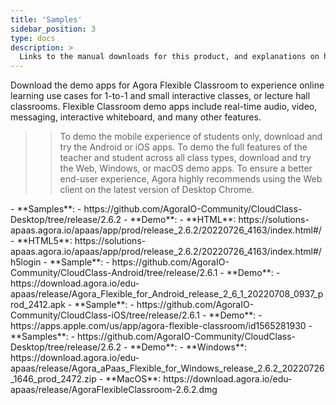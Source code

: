 ```yaml
---
title: 'Samples'
sidebar_position: 3
type: docs
description: >
  Links to the manual downloads for this product, and explanations on how to install them.
---
```



Download the demo apps for Agora Flexible Classroom to experience online learning use cases for 1-to-1 and small interactive classes, or lecture hall classrooms. Flexible Classroom demo apps include real-time audio, video, messaging, interactive whiteboard, and many other features.
>> To demo the mobile experience of students only, download and try the Android or iOS apps.
>> To demo the full features of the teacher and student across all class types, download and try the Web, Windows, or macOS demo apps. To ensure a better end-user experience, Agora highly recommends using the Web client on the latest version of Desktop Chrome.

<PlatformWrapper platform="web">
- **Samples**:
    - https://github.com/AgoraIO-Community/CloudClass-Desktop/tree/release/2.6.2
- **Demo**:
    - **HTML**: https://solutions-apaas.agora.io/apaas/app/prod/release_2.6.2/20220726_4163/index.html#/
    - **HTML5**: https://solutions-apaas.agora.io/apaas/app/prod/release_2.6.2/20220726_4163/index.html#/h5login
</PlatformWrapper>

<PlatformWrapper platform="android">
- **Sample**:
    - https://github.com/AgoraIO-Community/CloudClass-Android/tree/release/2.6.1
- **Demo**:
    - https://download.agora.io/edu-apaas/release/Agora_Flexible_for_Android_release_2_6_1_20220708_0937_prod_2412.apk
</PlatformWrapper>

<PlatformWrapper platform="ios">
- **Sample**:
    - https://github.com/AgoraIO-Community/CloudClass-iOS/tree/release/2.6.1
- **Demo**:
    - https://apps.apple.com/us/app/agora-flexible-classroom/id1565281930
</PlatformWrapper>

<PlatformWrapper platform="electron">
- **Samples**:
    - https://github.com/AgoraIO-Community/CloudClass-Desktop/tree/release/2.6.2
- **Demo**:
    - **Windows**: https://download.agora.io/edu-apaas/release/Agora_aPaas_Flexible_for_Windows_release_2.6.2_20220726_1646_prod_2472.zip
    - **MacOS**: https://download.agora.io/edu-apaas/release/AgoraFlexibleClassroom-2.6.2.dmg
</PlatformWrapper>

<PlatformWrapper platform="macos">

</PlatformWrapper>


<PlatformWrapper platform="unity">

</PlatformWrapper>


<PlatformWrapper platform="flutter">

</PlatformWrapper>


<PlatformWrapper platform="windows">

</PlatformWrapper>


